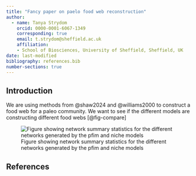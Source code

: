 ```yaml
---
title: "Fancy paper on paelo food web reconstruction"
author:
  - name: Tanya Strydom
    orcid: 0000-0001-6067-1349
    corresponding: true
    email: t.strydom@sheffield.ac.uk
    affiliation: 
    - School of Biosciences, University of Sheffield, Sheffield, UK
date: last-modified
bibliography: references.bib
number-sections: true
---
```


## Introduction

We are using methods from @shaw2024 and @williams2000 to construct a food web for a paleo community. We want to see if the different models are constructing different food webs [@fig-compare]

![Figure showing network summary statistics for the different networks generated by the pfim and niche models](figures/plot1.png){#fig-compare}

## References {.unnumbered}

::: {#refs}
:::
